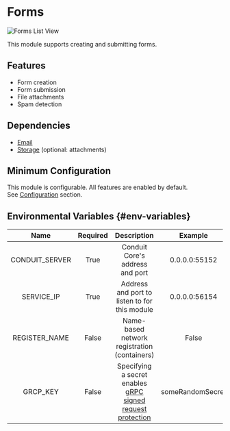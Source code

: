 # Forms

![Forms List View](/v0.15/modules/forms/admin/forms_list_view.png)

This module supports creating and submitting forms.

## Features

- Form creation
- Form submission
- File attachments
- Spam detection

## Dependencies

- [Email](../email/email.mdx)
- [Storage](../storage/storage.mdx) (optional: attachments)

## Minimum Configuration

This module is configurable. All features are enabled by default.<br />
See [Configuration](config.mdx) section.

## Environmental Variables {#env-variables}

|  Name          | Required |  Description                                  |  Example      |
| :------------: | :------: | :-------------------------------------------: | :-----------: |
| CONDUIT_SERVER |  True    | Conduit Core's address and port               | 0.0.0.0:55152 |
| SERVICE_IP     |  True    | Address and port to listen to for this module | 0.0.0.0:56154 |
| REGISTER_NAME  |  False   | Name-based network registration (containers)  | False         |
| GRCP_KEY       |  False   | Specifying a secret enables [gRPC signed request protection](../../core#grpc-request-protection) | someRandomSecret |
